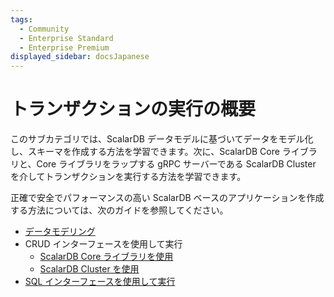 ```yaml
---
tags:
  - Community
  - Enterprise Standard
  - Enterprise Premium
displayed_sidebar: docsJapanese
---
```


# トランザクションの実行の概要


<TranslationBanner />

このサブカテゴリでは、ScalarDB データモデルに基づいてデータをモデル化し、スキーマを作成する方法を学習できます。次に、ScalarDB Core ライブラリと、Core ライブラリをラップする gRPC サーバーである ScalarDB Cluster を介してトランザクションを実行する方法を学習できます。

正確で安全でパフォーマンスの高い ScalarDB ベースのアプリケーションを作成する方法については、次のガイドを参照してください。

- [データモデリング](data-modeling.mdx)
- CRUD インターフェースを使用して実行
  - [ScalarDB Core ライブラリを使用](run-transactions-through-scalardb-core-library.mdx)
  - [ScalarDB Cluster を使用](scalardb-cluster/run-transactions-through-scalardb-cluster.mdx)
- [SQL インターフェースを使用して実行](scalardb-cluster/run-transactions-through-scalardb-cluster-sql.mdx)
